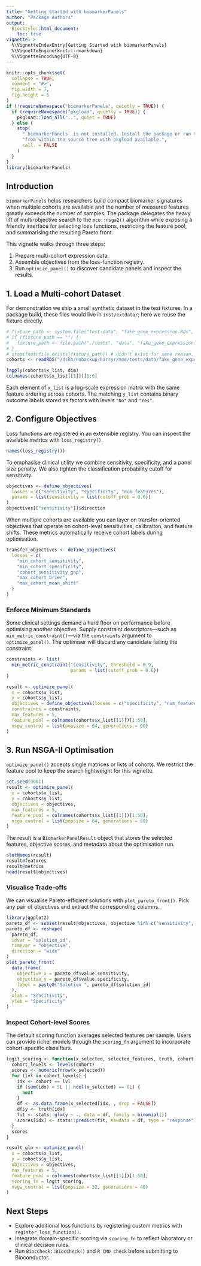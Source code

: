 ```yaml
---
title: "Getting Started with biomarkerPanels"
author: "Package Authors"
output:
  BiocStyle::html_document:
    toc: true
vignette: >
  %\VignetteIndexEntry{Getting Started with biomarkerPanels}
  %\VignetteEngine{knitr::rmarkdown}
  %\VignetteEncoding{UTF-8}
---
```


```r
knitr::opts_chunk$set(
  collapse = TRUE,
  comment = "#>",
  fig.width = 7,
  fig.height = 5
)
if (!requireNamespace("biomarkerPanels", quietly = TRUE)) {
  if (requireNamespace("pkgload", quietly = TRUE)) {
    pkgload::load_all("..", quiet = TRUE)
  } else {
    stop(
      "`biomarkerPanels` is not installed. Install the package or run this vignette ",
      "from within the source tree with pkgload available.",
      call. = FALSE
    )
  }
}
library(biomarkerPanels)
```

## Introduction

`biomarkerPanels` helps researchers build compact biomarker signatures when
multiple cohorts are available and the number of measured features greatly
exceeds the number of samples. The package delegates the heavy lift of
multi-objective search to the `mco::nsga2()` algorithm while exposing a friendly
interface for selecting loss functions, restricting the feature pool, and
summarising the resulting Pareto front.

This vignette walks through three steps:

1. Prepare multi-cohort expression data.
2. Assemble objectives from the loss-function registry.
3. Run `optimize_panel()` to discover candidate panels and inspect the results.

## 1. Load a Multi-cohort Dataset

For demonstration we ship a small synthetic dataset in the test fixtures. In a
package build, these files would live in `inst/extdata/`; here we reuse the
fixture directly.

```r
# fixture_path <- system.file("test-data", "fake_gene_expression.Rds", package = "biomarkerPanels")
# if (fixture_path == "") {
#   fixture_path <- file.path("./tests", "data", "fake_gene_expression.Rds")
# }
# stopifnot(file.exists(fixture_path)) # didn't exist for some reason. 
cohorts <- readRDS("/dskh/nobackup/harryr/moo/tests/data/fake_gene_expression.Rds")

lapply(cohorts$x_list, dim)
colnames(cohorts$x_list[[1]])[1:6]
```

Each element of `x_list` is a log-scale expression matrix with the same feature
ordering across cohorts. The matching `y_list` contains binary outcome labels
stored as factors with levels `"No"` and `"Yes"`.

## 2. Configure Objectives

Loss functions are registered in an extensible registry. You can inspect the
available metrics with `loss_registry()`.

```r
names(loss_registry())
```

To emphasise clinical utility we combine sensitivity, specificity, and a panel
size penalty. We also tighten the classification probability cutoff for sensitivity.

```r
objectives <- define_objectives(
  losses = c("sensitivity", "specificity", "num_features"),
  params = list(sensitivity = list(cutoff_prob = 0.6))
)
objectives[["sensitivity"]]$direction
```

When multiple cohorts are available you can layer on transfer-oriented
objectives that operate on cohort-level sensitivities, calibration, and feature
shifts. These metrics automatically receive cohort labels during optimisation.

```r
transfer_objectives <- define_objectives(
  losses = c(
    "min_cohort_sensitivity",
    "min_cohort_specificity",
    "cohort_sensitivity_gap",
    "max_cohort_brier",
    "max_cohort_mean_shift"
  )
)
```

### Enforce Minimum Standards

Some clinical settings demand a hard floor on performance before optimising
another objective. Supply constraint descriptors—such as
`min_metric_constraint()`—via the `constraints` argument to
`optimize_panel()`. The optimiser will discard any candidate failing the
constraint.

```r
constraints <- list(
  min_metric_constraint("sensitivity", threshold = 0.9,
                        params = list(cutoff_prob = 0.6))
)

result <- optimize_panel(
  x = cohorts$x_list,
  y = cohorts$y_list,
  objectives = define_objectives(losses = c("specificity", "num_features")),
  constraints = constraints,
  max_features = 5,
  feature_pool = colnames(cohorts$x_list[[1]])[1:50],
  nsga_control = list(popsize = 64, generations = 60)
)
```

## 3. Run NSGA-II Optimisation

`optimize_panel()` accepts single matrices or lists of cohorts. We restrict the
feature pool to keep the search lightweight for this vignette.

```r
set.seed(9001)
result <- optimize_panel(
  x = cohorts$x_list,
  y = cohorts$y_list,
  objectives = objectives,
  max_features = 5,
  feature_pool = colnames(cohorts$x_list[[1]])[1:50],
  nsga_control = list(popsize = 64, generations = 60)
)
```

The result is a `BiomarkerPanelResult` object that stores the selected features,
objective scores, and metadata about the optimisation run.

```r
slotNames(result)
result@features
result@metrics
head(result@objectives)
```

### Visualise Trade-offs

We can visualise Pareto-efficient solutions with `plot_pareto_front()`. Pick any
pair of objectives and extract the corresponding columns.

```r
library(ggplot2)
pareto_df <- subset(result@objectives, objective %in% c("sensitivity", "specificity"))
pareto_df <- reshape(
  pareto_df,
  idvar = "solution_id",
  timevar = "objective",
  direction = "wide"
)
plot_pareto_front(
  data.frame(
    objective_x = pareto_df$value.sensitivity,
    objective_y = pareto_df$value.specificity,
    label = paste0("Solution ", pareto_df$solution_id)
  ),
  xlab = "Sensitivity",
  ylab = "Specificity"
)
```

### Inspect Cohort-level Scores

The default scoring function averages selected features per sample. Users can
provide richer models through the `scoring_fn` argument to incorporate
cohort-specific classifiers.

```r
logit_scoring <- function(x_selected, selected_features, truth, cohort, ...) {
  cohort_levels <- levels(cohort)
  scores <- numeric(nrow(x_selected))
  for (lvl in cohort_levels) {
    idx <- cohort == lvl
    if (sum(idx) < 5L || ncol(x_selected) == 0L) {
      next
    }
    df <- as.data.frame(x_selected[idx, , drop = FALSE])
    df$y <- truth[idx]
    fit <- stats::glm(y ~ ., data = df, family = binomial())
    scores[idx] <- stats::predict(fit, newdata = df, type = "response")
  }
  scores
}

result_glm <- optimize_panel(
  x = cohorts$x_list,
  y = cohorts$y_list,
  objectives = objectives,
  max_features = 5,
  feature_pool = colnames(cohorts$x_list[[1]])[1:50],
  scoring_fn = logit_scoring,
  nsga_control = list(popsize = 32, generations = 40)
)
```

## Next Steps

- Explore additional loss functions by registering custom metrics with
  `register_loss_function()`.
- Integrate domain-specific scoring via `scoring_fn` to reflect laboratory or
  clinical decision rules.
- Run `BiocCheck::BiocCheck()` and `R CMD check` before submitting to
  Bioconductor.
